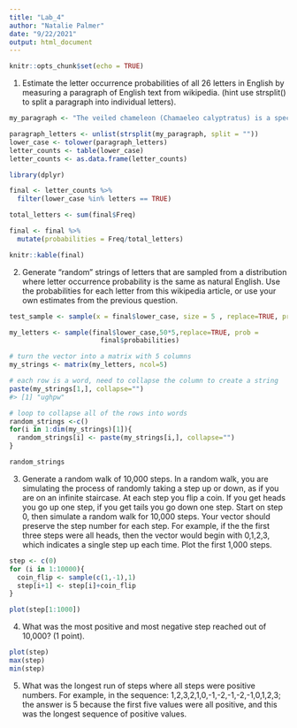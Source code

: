 ```yaml
---
title: "Lab_4"
author: "Natalie Palmer"
date: "9/22/2021"
output: html_document
---
```


```r
knitr::opts_chunk$set(echo = TRUE)
```

1. Estimate the letter occurrence probabilities of all 26 letters in English by measuring a paragraph of English text from wikipedia. (hint use strsplit() to split a paragraph into individual letters).

```r
my_paragraph <- "The veiled chameleon (Chamaeleo calyptratus) is a species of chameleon (family Chamaeleonidae) native to the Arabian Peninsula in Yemen and Saudi Arabia. Other common names include cone-head chameleon and Yemen chameleon. The male is 43 to 61 cm (17 to 24 in) long from the snout to the tip of the tail. The female is shorter, no more than about 35 cm (14 in), but it has a thicker body. Both sexes have a casque on the head which grows larger as the chameleon matures, reaching about 5 cm (2.0 in) in the largest adults. Newly hatched young are pastel green in color and develop stripes as they grow. Adult females are green with white, orange, yellow, or tan mottling."

paragraph_letters <- unlist(strsplit(my_paragraph, split = ""))
lower_case <- tolower(paragraph_letters)
letter_counts <- table(lower_case)
letter_counts <- as.data.frame(letter_counts)

library(dplyr)

final <- letter_counts %>%
  filter(lower_case %in% letters == TRUE)

total_letters <- sum(final$Freq)

final <- final %>%
  mutate(probabilities = Freq/total_letters)

knitr::kable(final)

```

2. Generate “random” strings of letters that are sampled from a distribution where letter occurrence probability is the same as natural English. Use the probabilities for each letter from this wikipedia article, or use your own estimates from the previous question.

```r

test_sample <- sample(x = final$lower_case, size = 5 , replace=TRUE, prob = final$probabilities)

my_letters <- sample(final$lower_case,50*5,replace=TRUE, prob = 
                       final$probabilities)

# turn the vector into a matrix with 5 columns
my_strings <- matrix(my_letters, ncol=5)

# each row is a word, need to collapse the column to create a string
paste(my_strings[1,], collapse="")
#> [1] "ughpw"

# loop to collapse all of the rows into words
random_strings <-c()
for(i in 1:dim(my_strings)[1]){
  random_strings[i] <- paste(my_strings[i,], collapse="")
}

random_strings

```

3. Generate a random walk of 10,000 steps. In a random walk, you are simulating the process of randomly taking a step up or down, as if you are on an infinite staircase. At each step you flip a coin. If you get heads you go up one step, if you get tails you go down one step. Start on step 0, then simulate a random walk for 10,000 steps. Your vector should preserve the step number for each step. For example, if the the first three steps were all heads, then the vector would begin with 0,1,2,3, which indicates a single step up each time. Plot the first 1,000 steps. 

```r

step <- c(0)
for (i in 1:10000){
  coin_flip <- sample(c(1,-1),1)
  step[i+1] <- step[i]+coin_flip
}

plot(step[1:1000])

```


4. What was the most positive and most negative step reached out of 10,000? (1 point).

```r
plot(step)
max(step)
min(step)
```

5. What was the longest run of steps where all steps were positive numbers. For example, in the sequence: 1,2,3,2,1,0,-1,-2,-1,-2,-1,0,1,2,3; the answer is 5 because the first five values were all positive, and this was the longest sequence of positive values.

```r

```
